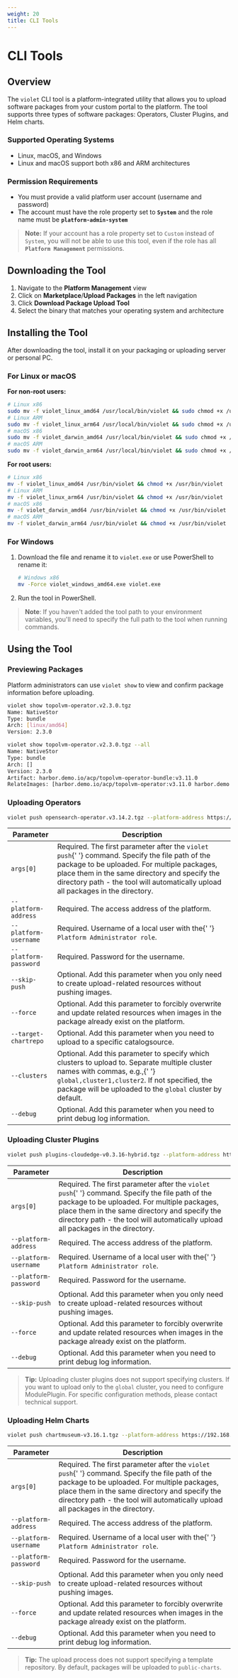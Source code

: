 ```yaml
---
weight: 20
title: CLI Tools
---
```


# CLI Tools

## Overview

The `violet` CLI tool is a platform-integrated utility that allows you to upload software packages from your custom portal to the platform. The tool supports three types of software packages: Operators, Cluster Plugins, and Helm charts.

### Supported Operating Systems

- Linux, macOS, and Windows
- Linux and macOS support both x86 and ARM architectures

### Permission Requirements

- You must provide a valid platform user account (username and password)
- The account must have the role property set to **`System`** and the role name must be **`platform-admin-system`**

> **Note:** If your account has a role property set to `Custom` instead of `System`, you will not be able to use this tool, even if the role has all **`Platform Management`** permissions.

## Downloading the Tool

1. Navigate to the **Platform Management** view
2. Click on **Marketplace**/**Upload Packages** in the left navigation
3. Click **Download Package Upload Tool**
4. Select the binary that matches your operating system and architecture

## Installing the Tool

After downloading the tool, install it on your packaging or uploading server or personal PC.

### For Linux or macOS

**For non-root users:**

```bash
# Linux x86
sudo mv -f violet_linux_amd64 /usr/local/bin/violet && sudo chmod +x /usr/local/bin/violet
# Linux ARM
sudo mv -f violet_linux_arm64 /usr/local/bin/violet && sudo chmod +x /usr/local/bin/violet
# macOS x86
sudo mv -f violet_darwin_amd64 /usr/local/bin/violet && sudo chmod +x /usr/local/bin/violet
# macOS ARM
sudo mv -f violet_darwin_arm64 /usr/local/bin/violet && sudo chmod +x /usr/local/bin/violet
```

**For root users:**

```bash
# Linux x86
mv -f violet_linux_amd64 /usr/bin/violet && chmod +x /usr/bin/violet
# Linux ARM
mv -f violet_linux_arm64 /usr/bin/violet && chmod +x /usr/bin/violet
# macOS x86
mv -f violet_darwin_amd64 /usr/bin/violet && chmod +x /usr/bin/violet
# macOS ARM
mv -f violet_darwin_arm64 /usr/bin/violet && chmod +x /usr/bin/violet
```

### For Windows

1. Download the file and rename it to `violet.exe` or use PowerShell to rename it:

   ```bash
   # Windows x86
   mv -Force violet_windows_amd64.exe violet.exe
   ```

2. Run the tool in PowerShell.

> **Note**: If you haven't added the tool path to your environment variables, you'll need to specify the full path to the tool when running commands.

## Using the Tool

### Previewing Packages

Platform administrators can use `violet show` to view and confirm package information before uploading.

```bash
violet show topolvm-operator.v2.3.0.tgz
Name: NativeStor
Type: bundle
Arch: [linux/amd64]
Version: 2.3.0

violet show topolvm-operator.v2.3.0.tgz --all
Name: NativeStor
Type: bundle
Arch: []
Version: 2.3.0
Artifact: harbor.demo.io/acp/topolvm-operator-bundle:v3.11.0
RelateImages: [harbor.demo.io/acp/topolvm-operator:v3.11.0 harbor.demo.io/acp/topolvm:v3.11.0 harbor.demo.io/3rdparty/k8scsi/csi-provisioner:v3.00 harbor.demo.io/3rdparty/k8scsi/csi-provisioner:v2.1.1 harbor.demo.io/3rdparty/k8scsi/csi-resizer:v1.3.0 harbor.demo.io/3rdparty/k8scsicsi-attacher:v3.3.0 harbor.demo.io/3rdparty/k8scsi/csi-snapshotter:v3.0.2 harbor.demo.io/3rdparty/k8scsi/csi-node-driver-registrar:v2.3.0 harbordemo.io/3rdparty/k8scsi/livenessprobe:v2.4.0]
```

### Uploading Operators

```bash
violet push opensearch-operator.v3.14.2.tgz --platform-address https://192.168.0.1 --platform-username <user> --platform-password <password>
```

<table style={{ borderCollapse: 'collapse', width: '100%' }}>
  <thead>
    <tr>
      <th
        style={{
          whiteSpace: 'nowrap',
          padding: '8px',
          borderBottom: '1px solid #ddd',
        }}
      >
        Parameter
      </th>
      <th style={{ padding: '8px', borderBottom: '1px solid #ddd' }}>
        Description
      </th>
    </tr>
  </thead>
  <tbody>
    <tr>
      <td
        style={{
          whiteSpace: 'nowrap',
          padding: '8px',
          borderBottom: '1px solid #ddd',
        }}
      >
        <code>args[0]</code>
      </td>
      <td style={{ padding: '8px', borderBottom: '1px solid #ddd' }}>
        Required. The first parameter after the <code>violet push</code>{' '}
        command. Specify the file path of the package to be uploaded. For
        multiple packages, place them in the same directory and specify the
        directory path - the tool will automatically upload all packages in the
        directory.
      </td>
    </tr>
    <tr>
      <td
        style={{
          whiteSpace: 'nowrap',
          padding: '8px',
          borderBottom: '1px solid #ddd',
        }}
      >
        <code>--platform-address</code>
      </td>
      <td style={{ padding: '8px', borderBottom: '1px solid #ddd' }}>
        Required. The access address of the platform.
      </td>
    </tr>
    <tr>
      <td
        style={{
          whiteSpace: 'nowrap',
          padding: '8px',
          borderBottom: '1px solid #ddd',
        }}
      >
        <code>--platform-username</code>
      </td>
      <td style={{ padding: '8px', borderBottom: '1px solid #ddd' }}>
        Required. Username of a local user with the{' '}
        <code>Platform Administrator role</code>.
      </td>
    </tr>
    <tr>
      <td
        style={{
          whiteSpace: 'nowrap',
          padding: '8px',
          borderBottom: '1px solid #ddd',
        }}
      >
        <code>--platform-password</code>
      </td>
      <td style={{ padding: '8px', borderBottom: '1px solid #ddd' }}>
        Required. Password for the username.
      </td>
    </tr>
    <tr>
      <td
        style={{
          whiteSpace: 'nowrap',
          padding: '8px',
          borderBottom: '1px solid #ddd',
        }}
      >
        <code>--skip-push</code>
      </td>
      <td style={{ padding: '8px', borderBottom: '1px solid #ddd' }}>
        Optional. Add this parameter when you only need to create upload-related
        resources without pushing images.
      </td>
    </tr>
    <tr>
      <td
        style={{
          whiteSpace: 'nowrap',
          padding: '8px',
          borderBottom: '1px solid #ddd',
        }}
      >
        <code>--force</code>
      </td>
      <td style={{ padding: '8px', borderBottom: '1px solid #ddd' }}>
        Optional. Add this parameter to forcibly overwrite and update related
        resources when images in the package already exist on the platform.
      </td>
    </tr>
    <tr>
      <td
        style={{
          whiteSpace: 'nowrap',
          padding: '8px',
          borderBottom: '1px solid #ddd',
        }}
      >
        <code>--target-chartrepo</code>
      </td>
      <td style={{ padding: '8px', borderBottom: '1px solid #ddd' }}>
        Optional. Add this parameter when you need to upload to a specific
        catalogsource.
      </td>
    </tr>
    <tr>
      <td
        style={{
          whiteSpace: 'nowrap',
          padding: '8px',
          borderBottom: '1px solid #ddd',
        }}
      >
        <code>--clusters</code>
      </td>
      <td style={{ padding: '8px', borderBottom: '1px solid #ddd' }}>
        Optional. Add this parameter to specify which clusters to upload to.
        Separate multiple cluster names with commas, e.g.,{' '}
        <code>global,cluster1,cluster2</code>. If not specified, the package
        will be uploaded to the <code>global</code> cluster by default.
      </td>
    </tr>
    <tr>
      <td
        style={{
          whiteSpace: 'nowrap',
          padding: '8px',
          borderBottom: '1px solid #ddd',
        }}
      >
        <code>--debug</code>
      </td>
      <td style={{ padding: '8px', borderBottom: '1px solid #ddd' }}>
        Optional. Add this parameter when you need to print debug log
        information.
      </td>
    </tr>
  </tbody>
</table>

### Uploading Cluster Plugins

```bash
violet push plugins-cloudedge-v0.3.16-hybrid.tgz --platform-address https://192.168.0.1 --platform-username <user> --platform-password <password>
```

<table style={{ borderCollapse: 'collapse', width: '100%' }}>
  <thead>
    <tr>
      <th
        style={{
          whiteSpace: 'nowrap',
          padding: '8px',
          borderBottom: '1px solid #ddd',
        }}
      >
        Parameter
      </th>
      <th style={{ padding: '8px', borderBottom: '1px solid #ddd' }}>
        Description
      </th>
    </tr>
  </thead>
  <tbody>
    <tr>
      <td
        style={{
          whiteSpace: 'nowrap',
          padding: '8px',
          borderBottom: '1px solid #ddd',
        }}
      >
        <code>args[0]</code>
      </td>
      <td style={{ padding: '8px', borderBottom: '1px solid #ddd' }}>
        Required. The first parameter after the <code>violet push</code>{' '}
        command. Specify the file path of the package to be uploaded. For
        multiple packages, place them in the same directory and specify the
        directory path - the tool will automatically upload all packages in the
        directory.
      </td>
    </tr>
    <tr>
      <td
        style={{
          whiteSpace: 'nowrap',
          padding: '8px',
          borderBottom: '1px solid #ddd',
        }}
      >
        <code>--platform-address</code>
      </td>
      <td style={{ padding: '8px', borderBottom: '1px solid #ddd' }}>
        Required. The access address of the platform.
      </td>
    </tr>
    <tr>
      <td
        style={{
          whiteSpace: 'nowrap',
          padding: '8px',
          borderBottom: '1px solid #ddd',
        }}
      >
        <code>--platform-username</code>
      </td>
      <td style={{ padding: '8px', borderBottom: '1px solid #ddd' }}>
        Required. Username of a local user with the{' '}
        <code>Platform Administrator role</code>.
      </td>
    </tr>
    <tr>
      <td
        style={{
          whiteSpace: 'nowrap',
          padding: '8px',
          borderBottom: '1px solid #ddd',
        }}
      >
        <code>--platform-password</code>
      </td>
      <td style={{ padding: '8px', borderBottom: '1px solid #ddd' }}>
        Required. Password for the username.
      </td>
    </tr>
    <tr>
      <td
        style={{
          whiteSpace: 'nowrap',
          padding: '8px',
          borderBottom: '1px solid #ddd',
        }}
      >
        <code>--skip-push</code>
      </td>
      <td style={{ padding: '8px', borderBottom: '1px solid #ddd' }}>
        Optional. Add this parameter when you only need to create upload-related
        resources without pushing images.
      </td>
    </tr>
    <tr>
      <td
        style={{
          whiteSpace: 'nowrap',
          padding: '8px',
          borderBottom: '1px solid #ddd',
        }}
      >
        <code>--force</code>
      </td>
      <td style={{ padding: '8px', borderBottom: '1px solid #ddd' }}>
        Optional. Add this parameter to forcibly overwrite and update related
        resources when images in the package already exist on the platform.
      </td>
    </tr>
    <tr>
      <td
        style={{
          whiteSpace: 'nowrap',
          padding: '8px',
          borderBottom: '1px solid #ddd',
        }}
      >
        <code>--debug</code>
      </td>
      <td style={{ padding: '8px', borderBottom: '1px solid #ddd' }}>
        Optional. Add this parameter when you need to print debug log
        information.
      </td>
    </tr>
  </tbody>
</table>

> **Tip:** Uploading cluster plugins does not support specifying clusters. If you want to upload only to the `global` cluster, you need to configure ModulePlugin. For specific configuration methods, please contact technical support.

### Uploading Helm Charts

```bash
violet push chartmuseum-v3.16.1.tgz --platform-address https://192.168.0.1 --platform-username <user> --platform-password <password>
```

<table style={{ borderCollapse: 'collapse', width: '100%' }}>
  <thead>
    <tr>
      <th
        style={{
          whiteSpace: 'nowrap',
          padding: '8px',
          borderBottom: '1px solid #ddd',
        }}
      >
        Parameter
      </th>
      <th style={{ padding: '8px', borderBottom: '1px solid #ddd' }}>
        Description
      </th>
    </tr>
  </thead>
  <tbody>
    <tr>
      <td
        style={{
          whiteSpace: 'nowrap',
          padding: '8px',
          borderBottom: '1px solid #ddd',
        }}
      >
        <code>args[0]</code>
      </td>
      <td style={{ padding: '8px', borderBottom: '1px solid #ddd' }}>
        Required. The first parameter after the <code>violet push</code>{' '}
        command. Specify the file path of the package to be uploaded. For
        multiple packages, place them in the same directory and specify the
        directory path - the tool will automatically upload all packages in the
        directory.
      </td>
    </tr>
    <tr>
      <td
        style={{
          whiteSpace: 'nowrap',
          padding: '8px',
          borderBottom: '1px solid #ddd',
        }}
      >
        <code>--platform-address</code>
      </td>
      <td style={{ padding: '8px', borderBottom: '1px solid #ddd' }}>
        Required. The access address of the platform.
      </td>
    </tr>
    <tr>
      <td
        style={{
          whiteSpace: 'nowrap',
          padding: '8px',
          borderBottom: '1px solid #ddd',
        }}
      >
        <code>--platform-username</code>
      </td>
      <td style={{ padding: '8px', borderBottom: '1px solid #ddd' }}>
        Required. Username of a local user with the{' '}
        <code>Platform Administrator role</code>.
      </td>
    </tr>
    <tr>
      <td
        style={{
          whiteSpace: 'nowrap',
          padding: '8px',
          borderBottom: '1px solid #ddd',
        }}
      >
        <code>--platform-password</code>
      </td>
      <td style={{ padding: '8px', borderBottom: '1px solid #ddd' }}>
        Required. Password for the username.
      </td>
    </tr>
    <tr>
      <td
        style={{
          whiteSpace: 'nowrap',
          padding: '8px',
          borderBottom: '1px solid #ddd',
        }}
      >
        <code>--skip-push</code>
      </td>
      <td style={{ padding: '8px', borderBottom: '1px solid #ddd' }}>
        Optional. Add this parameter when you only need to create upload-related
        resources without pushing images.
      </td>
    </tr>
    <tr>
      <td
        style={{
          whiteSpace: 'nowrap',
          padding: '8px',
          borderBottom: '1px solid #ddd',
        }}
      >
        <code>--force</code>
      </td>
      <td style={{ padding: '8px', borderBottom: '1px solid #ddd' }}>
        Optional. Add this parameter to forcibly overwrite and update related
        resources when images in the package already exist on the platform.
      </td>
    </tr>
    <tr>
      <td
        style={{
          whiteSpace: 'nowrap',
          padding: '8px',
          borderBottom: '1px solid #ddd',
        }}
      >
        <code>--debug</code>
      </td>
      <td style={{ padding: '8px', borderBottom: '1px solid #ddd' }}>
        Optional. Add this parameter when you need to print debug log
        information.
      </td>
    </tr>
  </tbody>
</table>

> **Tip:** The upload process does not support specifying a template repository. By default, packages will be uploaded to `public-charts`.
